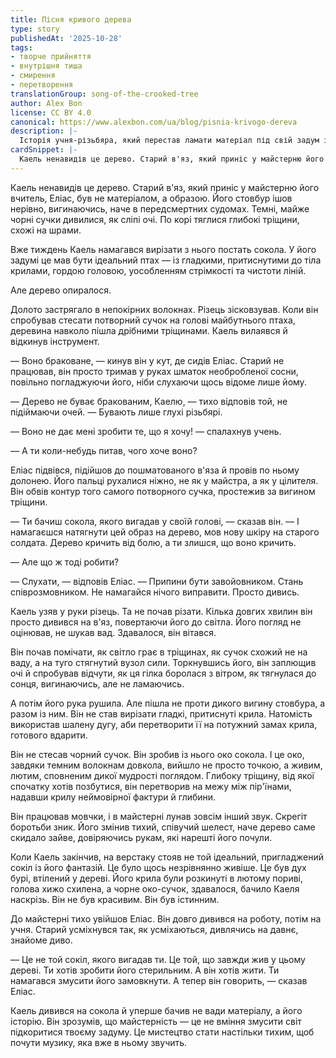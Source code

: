 ```yaml
---
title: Пісня кривого дерева
type: story
publishedAt: '2025-10-28'
tags:
- творче прийняття
- внутрішня тиша
- смирення
- перетворення
translationGroup: song-of-the-crooked-tree
author: Alex Bon
license: CC BY 4.0
canonical: https://www.alexbon.com/ua/blog/pisnia-krivogo-dereva
description: |-
  Історія учня-різьбяра, який перестав ламати матеріал під свій задум і почув справжній голос дерева, випускаючи на волю істинний образ.
cardSnippet: |-
  Каель ненавидів це дерево. Старий в'яз, який приніс у майстерню його вчитель, Еліас, був не матеріалом, а образою. Його стовбур ішов нерівно, вигинаючись, наче в передсмертних судомах. Темні, майже чорні сучки дивилися, як сліпі очі. По корі тяглися глибокі тріщини, схожі на шрами.
---
```


Каель ненавидів це дерево. Старий в'яз, який приніс у майстерню його вчитель, Еліас, був не матеріалом, а образою. Його стовбур ішов нерівно, вигинаючись, наче в передсмертних судомах. Темні, майже чорні сучки дивилися, як сліпі очі. По корі тяглися глибокі тріщини, схожі на шрами.

Вже тиждень Каель намагався вирізати з нього постать сокола. У його задумі це мав бути ідеальний птах — із гладкими, притиснутими до тіла крилами, гордою головою, уособленням стрімкості та чистоти ліній.

Але дерево опиралося.

Долото застрягало в непокірних волокнах. Різець зісковзував. Коли він спробував стесати потворний сучок на голові майбутнього птаха, деревина навколо пішла дрібними тріщинами. Каель вилаявся й відкинув інструмент.

— Воно браковане, — кинув він у кут, де сидів Еліас. Старий не працював, він просто тримав у руках шматок необробленої сосни, повільно погладжуючи його, ніби слухаючи щось відоме лише йому.

— Дерево не буває бракованим, Каелю, — тихо відповів той, не підіймаючи очей. — Бувають лише глухі різьбярі.

— Воно не дає мені зробити те, що я хочу! — спалахнув учень.

— А ти коли-небудь питав, чого хоче воно?

Еліас підвівся, підійшов до пошматованого в'яза й провів по ньому долонею. Його пальці рухалися ніжно, не як у майстра, а як у цілителя. Він обвів контур того самого потворного сучка, простежив за вигином тріщини.

— Ти бачиш сокола, якого вигадав у своїй голові, — сказав він. — І намагаєшся натягнути цей образ на дерево, мов нову шкіру на старого солдата. Дерево кричить від болю, а ти злишся, що воно кричить.

— Але що ж тоді робити?

— Слухати, — відповів Еліас. — Припини бути завойовником. Стань співрозмовником. Не намагайся нічого виправити. Просто дивись.

Каель узяв у руки різець. Та не почав різати. Кілька довгих хвилин він просто дивився на в'яз, повертаючи його до світла. Його погляд не оцінював, не шукав вад. Здавалося, він вітався.

Він почав помічати, як світло грає в тріщинах, як сучок схожий не на ваду, а на туго стягнутий вузол сили. Торкнувшись його, він заплющив очі й спробував відчути, як ця гілка боролася з вітром, як тягнулася до сонця, вигинаючись, але не ламаючись.

А потім його рука рушила. Але пішла не проти дикого вигину стовбура, а разом із ним. Він не став вирізати гладкі, притиснуті крила. Натомість використав шалену дугу, аби перетворити її на потужний замах крила, готового вдарити.

Він не стесав чорний сучок. Він зробив із нього око сокола. І це око, завдяки темним волокнам довкола, вийшло не просто точкою, а живим, лютим, сповненим дикої мудрості поглядом. Глибоку тріщину, від якої спочатку хотів позбутися, він перетворив на межу між пір'їнами, надавши крилу неймовірної фактури й глибини.

Він працював мовчки, і в майстерні лунав зовсім інший звук. Скрегіт боротьби зник. Його змінив тихий, співучий шелест, наче дерево саме скидало зайве, довіряючись рукам, які нарешті його почули.

Коли Каель закінчив, на верстаку стояв не той ідеальний, пригладжений сокіл із його фантазій. Це було щось незрівнянно живіше. Це був дух бурі, втілений у дереві. Його крила були розкинуті в лютому пориві, голова хижо схилена, а чорне око-сучок, здавалося, бачило Каеля наскрізь. Він не був красивим. Він був істинним.

До майстерні тихо увійшов Еліас. Він довго дивився на роботу, потім на учня. Старий усміхнувся так, як усміхаються, дивлячись на давнє, знайоме диво.

— Це не той сокіл, якого вигадав ти. Це той, що завжди жив у цьому дереві. Ти хотів зробити його стерильним. А він хотів жити. Ти намагався змусити його замовкнути. А тепер він говорить, — сказав Еліас.

Каель дивився на сокола й уперше бачив не вади матеріалу, а його історію. Він зрозумів, що майстерність — це не вміння змусити світ підкоритися твоєму задуму. Це мистецтво стати настільки тихим, щоб почути музику, яка вже в ньому звучить.
